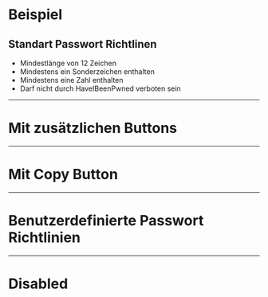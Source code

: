 # Beispiel

## Standart Passwort Richtlinen

- Mindestlänge von 12 Zeichen
- Mindestens ein Sonderzeichen enthalten
- Mindestens eine Zahl enthalten
- Darf nicht durch HaveIBeenPwned verboten sein

<LiveCodeEditor />

---

# Mit zusätzlichen Buttons

<LiveCodeEditor example="buttons" editorCollapsed />

---

# Mit Copy Button

<LiveCodeEditor example="copyButton" editorCollapsed />

---

# Benutzerdefinierte Passwort Richtlinien

<LiveCodeEditor example="rules" editorCollapsed />

---

# Disabled

<LiveCodeEditor example="disabled" editorCollapsed />
